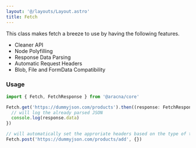 ```yaml
---
layout: '@/layouts/Layout.astro'
title: Fetch
---
```


This class makes fetch a breeze to use by having the following features.

- Cleaner API
- Node Polyfilling
- Response Data Parsing
- Automatic Request Headers
- Blob, File and FormData Compatibility

### Usage

```ts
import { Fetch, FetchResponse } from '@aracna/core'

Fetch.get('https://dummyjson.com/products').then((response: FetchResponse) => {
  // will log the already parsed JSON
  console.log(response.data)
})

// will automatically set the approriate headers based on the type of the body, in this case a JSON
Fetch.post('https://dummyjson.com/products/add', {})
```
